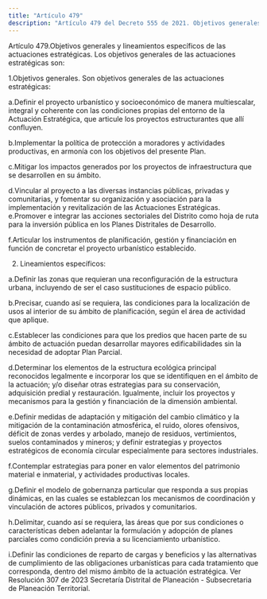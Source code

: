 ```yaml
---
title: "Artículo 479"
description: "Artículo 479 del Decreto 555 de 2021. Objetivos generales y lineamientos específicos de las actuaciones estratégicas."
---
```


Artículo 479.Objetivos generales y lineamientos específicos de las actuaciones estratégicas. Los objetivos generales de las actuaciones estratégicas son:
 
1.Objetivos generales. Son objetivos generales de las actuaciones estratégicas:
 
a.Definir el proyecto urbanístico y socioeconómico de manera multiescalar, integral y coherente con las condiciones propias del entorno de la Actuación Estratégica, que articule los proyectos estructurantes que allí confluyen.
 
b.Implementar la política de protección a moradores y actividades productivas, en armonía con los objetivos del presente Plan.
 
c.Mitigar los impactos generados por los proyectos de infraestructura que se desarrollen en su ámbito.
 
d.Vincular al proyecto a las diversas instancias públicas, privadas y comunitarias, y fomentar su organización y asociación para la implementación y revitalización de las Actuaciones Estratégicas.
e.Promover e integrar las acciones sectoriales del Distrito como hoja de ruta para la inversión pública en los Planes Distritales de Desarrollo.
 
f.Articular los instrumentos de planificación, gestión y financiación en función de concretar el proyecto urbanístico establecido.
 
2. Lineamientos específicos:
 
a.Definir las zonas que requieran una reconfiguración de la estructura urbana, incluyendo de ser el caso sustituciones de espacio público.
 
b.Precisar, cuando así se requiera, las condiciones para la localización de usos al interior de su ámbito de planificación, según el área de actividad que aplique.
 
c.Establecer las condiciones para que los predios que hacen parte de su ámbito de actuación puedan desarrollar mayores edificabilidades sin la necesidad de adoptar Plan Parcial.
 
d.Determinar los elementos de la estructura ecológica principal reconocidos legalmente e incorporar los que se identifiquen en el ámbito de la actuación; y/o diseñar otras estrategias para su conservación, adquisición predial y restauración. Igualmente, incluir los proyectos y mecanismos para la gestión y financiación de la dimensión ambiental.
 
e.Definir medidas de adaptación y mitigación del cambio climático y la mitigación de la contaminación atmosférica, el ruido, olores ofensivos, déficit de zonas verdes y arbolado, manejo de residuos, vertimientos, suelos contaminados y mineros; y definir estrategias y proyectos estratégicos de economía circular especialmente para sectores industriales.
 
f.Contemplar estrategias para poner en valor elementos del patrimonio material e inmaterial, y actividades productivas locales.
 
g.Definir el modelo de gobernanza particular que responda a sus propias dinámicas, en las cuales se establezcan los mecanismos de coordinación y vinculación de actores públicos, privados y comunitarios.
 
h.Delimitar, cuando así se requiera, las áreas que por sus condiciones o características deben adelantar la formulación y adopción de planes parciales como condición previa a su licenciamiento urbanístico.
 
i.Definir las condiciones de reparto de cargas y beneficios y las alternativas de cumplimiento de las obligaciones urbanísticas para cada tratamiento que corresponda, dentro del mismo ámbito de la actuación estratégica.
Ver Resolución 307 de 2023 Secretaría Distrital de Planeación - Subsecretaria de Planeación Territorial.